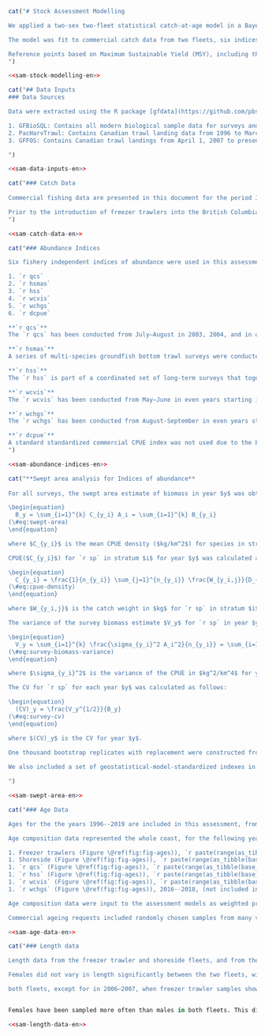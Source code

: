 ```r
cat("# Stock Assessment Modelling

We applied a two-sex two-fleet statistical catch-at-age model in a Bayesian estimation framework to assess the coastwide stock of `r sp`. Analysis of the sex composition of the commercial and survey sample data indicated that the stock is composed of approximately `r total_prop_female`% females; see Appendix \@ref(app:prop-female), Table \@ref(tab:prop-female-table). All models in this assessment including the base model, bridging models, sensitivy models, and retrospectives were run using `r total_prop_female`% as the proportion of females in the stock.

The model was fit to commercial catch data from two fleets, six indices of abundance with associated coeffcients of variation, and to age composition data from the commercial trawl fleets and four of the six indices. Biological parameters used in the model, including growth, weight-at-age, and maturity schedules, were estimated independently for each sex (Appendix \@ref(app:bio-data-appendix)) and input into the assessment model as fixed parameters that were assumed to remain constant over time.

Reference points based on Maximum Sustainable Yield (MSY), including the female spawning biomass ($B_\mathrm{MSY}$) and the annual harvest rate producing MSY ($U_\mathrm{MSY}$), were estimated along with reference points based on estimated equilibrium unfished spawning biomass, $B_0$ (Section \@ref(decisions)). A harvest decision table (Table \@ref(tab:decision-table)) was created by projecting the assessment model one year into the future under a range of constant catch levels. For each level of catch, decision tables show the probability that projected spawning biomass in `r base_model$dat$end.yr + 2` will be less than spawning biomass-based reference points, and the probablity that `r base_model$dat$end.yr + 2` harvest rate will be greater than harvest rate-based reference points (Section \@ref(decisions)).
")
```

```r
<<sam-stock-modelling-en>>
```

```r
cat("## Data Inputs
### Data Sources

Data were extracted using the R package [gfdata](https://github.com/pbs-assess/gfdata) (REF), which applies standard SQL routines to several databases and reconstructs the various time series accordingly. The databases accessed for this assessment were:

1. GFBioSQL: Contains all modern biological sample data for surveys and commercial fisheries. This database includes most of the groundfish specimen data collected since the 1950s.
2. PacHarvTrawl: Contains Canadian trawl landing data from 1996 to March 31, 2007.
3. GFFOS: Contains Canadian trawl landings from April 1, 2007 to present. This database is essentially a copy of the Fisheries and Oceans Canada (DFO) Fishery Operations (FOS) database with a slightly different structure that makes it easier for our assessment needs.

")
```

```r
<<sam-data-inputs-en>>
```

```r
cat("### Catch Data
    
Commercial fishing data are presented in this document for the period January 1, `r base_model$dat$start.yr` to December 31, `r base_model$dat$end.yr`. Landings and discards are shown in Table \@ref(tab:overall-catch-table). The current assessment fits a two-sex Bayesian age-structured model to catch, survey, and age-composition data from the years `r base_model$dat$start.yr` to `r base_model$dat$end.yr`, for management areas 3CD (West Coast Vancouver Island), 5AB (Queen Charlotte Sound), 5CD (Hecate Strait), and 5E(West Coast Haida Gwaii).

Prior to the introduction of freezer trawlers into the British Columbia groundfish trawl fleet in 2005, most of the historical catch of `r sp` is understood to have been discarded at sea in large quantities due to flesh proteolysis, as discussed above. In many cases entire tows were discarded, precluding the use of ratio estimators or other statistical methods of estimating unobserved discards. All catch data prior to the introduction of 100% at-sea observer coverage in 1996 were therefore omitted from this assessment, on the recommendation of our industry advisors and technical working group, and follows what was done in the last assessment [@grandin2017].
")
```

```r
<<sam-catch-data-en>>
```
```r
cat("### Abundance Indices

Six fishery independent indices of abundance were used in this assessment:

1. `r qcs`
2. `r hsmas`
3. `r hss`
4. `r wcvis`
5. `r wchgs`
6. `r dcpue`

**`r qcs`**
The `r qcs` has been conducted from July–August in 2003, 2004, and in odd years starting in 2005. The survey area is divided into 2 km $\times$ 2 km blocks and each block is assigned one of four depth strata based on the average bottom depth in the block. The four depth strata for this survey are 50–125 m, 125–200 m, 200–330 m, and 330–500 m. Each year blocks are randomly selected within each depth strata. In addition, for the purposes of allocating blocks, the  survey is divided into northern and southern spatial strata.

**`r hsmas`**
A series of multi-species groundfish bottom trawl surveys were conducted in Hecate Strait in May-June of 1984, 1987, 1989, 1991, 1993, 1995, 1996, 1998, 2000, 2002, and 2003 (@westrheim1984; @fargo1984; @fargo1988; @wilson1991; @hand1994; @workman1996; @workman1997; @choromanski2002; @choromanski2005). The present assessment only utilizes observations from 1996 until the survey ended in 2003. The original design of this survey assigned fishing locations by 10 fathom depth intervals within a 10 nautical mile grid of Hecate Strait. The survey was post-stratifed using 10 fathom depth intervals for the entire survey area, thereby treating each depth interval as a single stratum. Despite attempts to apply post-sampling stratification, this approach had high survey variance [@sinclair2007]. In 2004 the `r hsmas` was discontinued in favour of the `r hss` (described below).

**`r hss`**
The `r hss` is part of a coordinated set of long-term surveys that together cover the continental shelf and upper slope of most of the British Columbia coast. The `r qcs` and `r wcvis` described in this section are part of the same set of surveys. All the synoptic surveys follow a random depth stratifed design. The relative allocation of blocks amongst depth strata was determined by modelling the expected catches of groundfish and determining the target number of tows per stratum that would provide the most precise catch rate data for as many species as possible. The `r hss` has been conducted from May–June in odd years starting in 2005. The survey area is divided into 2 km $\times$ 2 km blocks and each blockis assigned one of four depth strata based on the average bottom depthin the block. The four depth strata for this survey are 10–70 m, 70–130 m, 130–220 m, and 220–500 m. Each year blocks are randomly selected within each depth strata.

**`r wcvis`**
The `r wcvis` has been conducted from May–June in even years starting in 2004. The survey area is divided into 2 km $\times$ 2 km blocks and each block is assigned one of four depth strata based on the average bottom depth in the block. The four depth strata for this survey are 50–125 m, 125–200 m, 200–330 m, and 330–500 m. Each year blocks are randomly selected within each depth strata. In addition, for the purposes of allocating blocks, the survey is divided into northern and southern spatial strata.

**`r wchgs`**
The `r wchgs` has been conducted from August-September in even years starting in 2006. The survey area is divided into 2 km $\times$ 2 km blocks and each block is assigned one of four depth strata based on the average bottom depth in the block.

**`r dcpue`**
A standard standardized commercial CPUE index was not used due to the behaviour of the fishery. `r sp` are targeted on known grounds, and the location information is shared among fishermen, so there is a bias towards a high CPUE. Instead, a `r dcpue` was suggested by stakeholders as an approach to create an index of abundance that would span every year in the assessment and be less influenced by changes in targetting behaviour than a standard commerical CPUE index. The index was constructed using catch per unit effort for a defined 'fleet' of vessels and only included tows in which 100% of `r sp` were discarded. See Appendix \@ref(app:dcpue) for more details.
")
```

```r
<<sam-abundance-indices-en>>
```

```r
cat("**Swept area analysis for Indices of abundance**
  
For all surveys, the swept area estimate of biomass in year $y$ was obtained by summing the product of the CPUE and the area surveyed across the surveyed strata $i$:

\begin{equation} 
  B_y = \sum_{i=1}^{k} C_{y_i} A_i = \sum_{i=1}^{k} B_{y_i}
(\#eq:swept-area)
\end{equation} 

where $C_{y_i}$ is the mean CPUE density ($kg/km^2$) for species in stratum $i$, $A_i$ is the area of stratum $i$, $B_{y_i}$ is the biomass of `r sp` in stratum $i$ for year $y$, and $k$ is the number of strata.

CPUE($C_{y_i}$) for `r sp` in stratum $i$ for year $y$ was calculated as a density in $kg/km^2$ by:

\begin{equation} 
  C_{y_i} = \frac{1}{n_{y_i}} \sum_{j=1}^{n_{y_i}} \frac{W_{y_i,j}}{D_{y_i,j}w_{y_i,j}} 
(\#eq:cpue-density)
\end{equation} 

where $W_{y_i,j}$ is the catch weight in $kg$ for `r sp` in stratum $i$, year $y$, and tow $j$, $D_{y_i,j}$ is the distance travelled in $km$ for tow $j$ in stratum $i$ and year $y$, $w_{y_i,j}$ is the net opening in $km$ by tow $j$, stratum $i$, and year $y$, and $n_{y_i}$ is the number of tows in stratum $i$.

The variance of the survey biomass estimate $V_y$ for `r sp` in year $y$ is calculated in $kg^2$ as follows:

\begin{equation} 
  V_y = \sum_{i=1}^{k} \frac{\sigma_{y_i}^2 A_i^2}{n_{y_i}} = \sum_{i=1}^{k} V_{y_i} 
(\#eq:survey-biomass-variance)
\end{equation} 

where $\sigma_{y_i}^2$ is the variance of the CPUE in $kg^2/km^4$ for year $y$ in stratum $i$, $V_{y_i} is the variance of `r sp` in stratum $i$ for year $y$, where $\sigma_{y_i}^2$ was obtained from bootstrapped samples (see below).

The CV for `r sp` for each year $y$ was calculated as follows:

\begin{equation} 
  (CV)_y = \frac{V_y^{1/2}}{B_y}
(\#eq:survey-cv)
\end{equation} 

where $(CV)_y$ is the CV for year $y$.

One thousand bootstrap replicates with replacement were constructed from the survey data to estimate bias-corrected 95% confidence regions for each survey year [@efron1982]. Mean survey biomass estimates obtained from Eq. \@ref(eq:swept-area) with CVs (Eq. \@ref(eq:survey-cv)) are presented for the fishery-independent indices in Table \@ref(tab:survey-index-data-table).
  
We also included a set of geostatistical-model-standardized indexes in our sensitivity analyses (Appendix \@ref(app:geostat)).

")
```

```r
<<sam-swept-area-en>>
```

```r
cat("### Age Data

Ages for the the years 1996--2019 are included in this assessment, from the two commercial fleets and four synoptic surveys. The samples were aged by the break-and-bake method which involves placing a large number of otoliths in a tray, baking them in a specially-designed oven, then breaking them to perform age reads. During this process, if the person ageing the otoliths finds one which is not baked enough, they will burn the otolith manually to give it the right contrast for age reading. This extra burning step makes this method equivalent to the traditional break-and-burn method in which the age-reader burns each otolith individually (S. Wischniowski, Sclerochronology Laboratory, Pacifc Biological Station, Pers. Comm.).

Age composition data represented the whole coast, for the following years:

1. Freezer trawlers (Figure \@ref(fig:fig-ages)), `r paste(range(as_tibble(base_model$dat$age.comps[[1]])$year), collapse = '--')`
1. Shoreside (Figure \@ref(fig:fig-ages)), `r paste(range(as_tibble(base_model$dat$age.comps[[2]])$year), collapse = '--')`
1. `r qcs` (Figure \@ref(fig:fig-ages)), `r paste(range(as_tibble(base_model$dat$age.comps[[3]])$year), collapse = '--')`
1. `r hss` (Figure \@ref(fig:fig-ages)), `r paste(range(as_tibble(base_model$dat$age.comps[[4]])$year), collapse = '--')`
1. `r wcvis` (Figure \@ref(fig:fig-ages)), `r paste(range(as_tibble(base_model$dat$age.comps[[5]])$year), collapse = '--')`
1. `r wchgs` (Figure \@ref(fig:fig-ages)), 2016--2018, (not included in the base model)

Age composition data were input to the assessment models as weighted proportions-at-age. Weighting was based on a stratifed weighting scheme that adjusted for unequal sampling effort across spatial or temporal strata. For commercial data, these strata comprised quarterly periods within a year. For survey samples, the strata were defined by the survey design. A description of the methods used to calculate weighted age frequencies is given in Appendix XX. This is the same method that was used in the `r la` [@grandin2017]. The methods are coded into the **gfplot** package (REF). The `r la` used custom code as the **gfplot** package was not yet available.

Commercial ageing requests included randomly chosen samples from many vessels across both commercial fleets.")
```

```r
<<sam-age-data-en>>
```

```r
cat("### Length data

Length data from the freezer trawler and shoreside fleets, and from the synoptic surveys are shown in Figure \@ref(fig:fig-lengths). Survey lengths are show by sex, and commercial lengths are aggregated. Some of the commercial length histograms are bimodal, indicating the sexual dimorphism of this species.

Females did not vary in length significantly between the two fleets, with both having an overall median of `r median(length_samples_ft$length, na.rm = TRUE)` cm. Males had a median of `r median(filter(length_samples_ft, sex == 1)$length, na.rm = TRUE)` for the Freezer trawler fleet and `r median(filter(length_samples_ss, sex == 1)$length, na.rm = TRUE)` cm for the Shoreside fleet. Females had a median of `r median(filter(length_samples_ft, sex == 2)$length, na.rm = TRUE)` for the Freezer trawler fleet and `r median(filter(length_samples_ss, sex == 2)$length, na.rm = TRUE)` cm for the Shoreside fleet.

both fleets, except for in 2006–2007, when freezer trawler samples showed slightly larger males. The low sample size (N = 97) in 2006 suggests that this may not be representative of the population.")


Females have been sampled more often than males in both fleets. This difference in sampling is due to the proportion of females in the population being higher than males. Appendix \@ref(app:prop-female) describes in detail how the proportion female was calculated.

```

```r
<<sam-length-data-en>>
```
